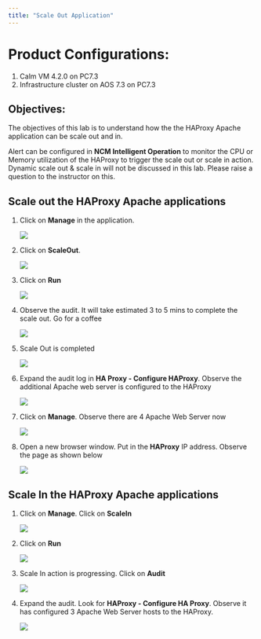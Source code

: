 ```yaml
---
title: "Scale Out Application"
---
```


# Product Configurations:

1.  Calm VM 4.2.0 on PC7.3
2.  Infrastructure cluster on AOS 7.3 on PC7.3

## Objectives:

The objectives of this lab is to understand how the the HAProxy Apache application can be scale out and 
in.  

Alert can be configured in **NCM Intelligent Operation** to monitor the CPU or Memory utilization of 
the HAProxy to trigger the scale out or scale in action.  Dynamic scale out & scale in will not be 
discussed in this lab.  Please raise a question to the instructor on this.

## Scale out the HAProxy Apache applications

1.  Click on **Manage** in the application.

    ![](images/ProvisionApp-12.png)

2.  Click on **ScaleOut**.

    ![](images/ScaleOut-1.png)

3.  Click on **Run**

    ![](images/ScaleOut-2.png)

4.  Observe the audit.  It will take estimated 3 to 5 mins to complete the scale out.  Go for a coffee

    ![](images/ScaleOut-3.png)

5.  Scale Out is completed

    ![](images/ScaleOut-4.png)

6.  Expand the audit log in **HA Proxy - Configure HAProxy**.  Observe the additional Apache web 
server is configured to the HAProxy

    ![](images/ScaleOut-4b.png)

7.  Click on **Manage**.  Observe there are 4 Apache Web Server now

    ![](images/ScaleOut-5.png)

8.  Open a new browser window.  Put in the **HAProxy** IP address.  Observe the page as shown below

    ![](images/VerifyApp-5.png)

## Scale In the HAProxy Apache applications

1.  Click on **Manage**.  Click on **ScaleIn**

    ![](images/ScaleIn-1.png)

2.  Click on **Run**

    ![](images/ScaleIn-2.png)

3.  Scale In action is progressing.  Click on **Audit**

    ![](images/ScaleIn-3.png)

4.  Expand the audit.  Look for **HAProxy - Configure HA Proxy**.  Observe it has configured 3 Apache
Web Server hosts to the HAProxy.

    ![](images/ScaleIn-4.png)



